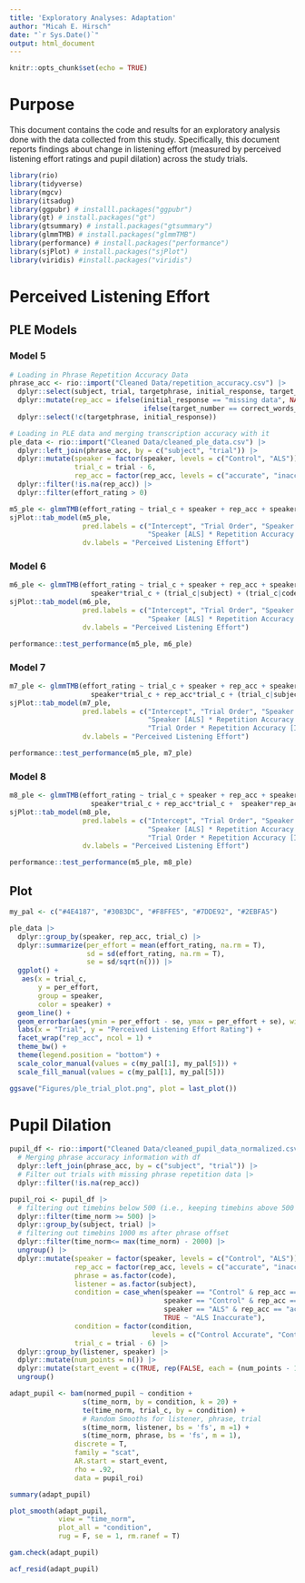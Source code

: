 ```yaml
---
title: 'Exploratory Analyses: Adaptation'
author: "Micah E. Hirsch"
date: "`r Sys.Date()`"
output: html_document
---
```


```r
knitr::opts_chunk$set(echo = TRUE)
```

# Purpose

This document contains the code and results for an exploratory analysis done with the data collected from this study. Specifically, this document reports findings about change in listening effort (measured by perceived listening effort ratings and pupil dilation) across the study trials. 

```r

library(rio)
library(tidyverse)
library(mgcv)
library(itsadug)
library(ggpubr) # installl.packages("ggpubr")
library(gt) # install.packages("gt")
library(gtsummary) # install.packages("gtsummary")
library(glmmTMB) # install.packages("glmmTMB")
library(performance) # install.packages("performance")
library(sjPlot) # install.packages("sjPlot")
library(viridis) #install.packages("viridis")

```

# Perceived Listening Effort

## PLE Models

### Model 5

```r

# Loading in Phrase Repetition Accuracy Data
phrase_acc <- rio::import("Cleaned Data/repetition_accuracy.csv") |>
  dplyr::select(subject, trial, targetphrase, initial_response, target_number, correct_words_initial, rep_acc) |>
  dplyr::mutate(rep_acc = ifelse(initial_response == "missing data", NA, 
                                 ifelse(target_number == correct_words_initial, "accurate", "inaccurate"))) |>
  dplyr::select(!c(targetphrase, initial_response))

# Loading in PLE data and merging transcription accuracy with it
ple_data <- rio::import("Cleaned Data/cleaned_ple_data.csv") |>
  dplyr::left_join(phrase_acc, by = c("subject", "trial")) |>
  dplyr::mutate(speaker = factor(speaker, levels = c("Control", "ALS")),
                trial_c = trial - 6,
                rep_acc = factor(rep_acc, levels = c("accurate", "inaccurate"))) |>
  dplyr::filter(!is.na(rep_acc)) |>
  dplyr::filter(effort_rating > 0)

m5_ple <- glmmTMB(effort_rating ~ trial_c + speaker + rep_acc + speaker*rep_acc + (trial_c|subject) + (trial_c|code), data = ple_data)
sjPlot::tab_model(m5_ple,
                  pred.labels = c("Intercept", "Trial Order", "Speaker [ALS]", "Repetition Accuracy [Inaccurate]",
                                  "Speaker [ALS] * Repetition Accuracy [Inaccurate]"),
                  dv.labels = "Perceived Listening Effort")

```


### Model 6

```r

m6_ple <- glmmTMB(effort_rating ~ trial_c + speaker + rep_acc + speaker*rep_acc + 
                    speaker*trial_c + (trial_c|subject) + (trial_c|code), data = ple_data)
sjPlot::tab_model(m6_ple,
                  pred.labels = c("Intercept", "Trial Order", "Speaker [ALS]", "Repetition Accuracy [Inaccurate]",
                                  "Speaker [ALS] * Repetition Accuracy [Inaccurate]", "Trial Order * Speaker [ALS]"),
                  dv.labels = "Perceived Listening Effort")

performance::test_performance(m5_ple, m6_ple)

```

### Model 7

```r

m7_ple <- glmmTMB(effort_rating ~ trial_c + speaker + rep_acc + speaker*rep_acc + 
                    speaker*trial_c + rep_acc*trial_c + (trial_c|subject) + (trial_c|code), data = ple_data)
sjPlot::tab_model(m7_ple,
                  pred.labels = c("Intercept", "Trial Order", "Speaker [ALS]", "Repetition Accuracy [Inaccurate]",
                                  "Speaker [ALS] * Repetition Accuracy [Inaccurate]", "Trial Order * Speaker [ALS]",
                                  "Trial Order * Repetition Accuracy [Inaccurate]"),
                  dv.labels = "Perceived Listening Effort")

performance::test_performance(m5_ple, m7_ple)

```

### Model 8

```r

m8_ple <- glmmTMB(effort_rating ~ trial_c + speaker + rep_acc + speaker*rep_acc + 
                    speaker*trial_c + rep_acc*trial_c +  speaker*rep_acc*trial_c + (trial_c|subject) + (trial_c|code), data = ple_data)
sjPlot::tab_model(m8_ple,
                  pred.labels = c("Intercept", "Trial Order", "Speaker [ALS]", "Repetition Accuracy [Inaccurate]",
                                  "Speaker [ALS] * Repetition Accuracy [Inaccurate]", "Trial Order * Speaker [ALS]",
                                  "Trial Order * Repetition Accuracy [Inaccurate]", "Trial Order * Speaker * Repetition Accuracy"),
                  dv.labels = "Perceived Listening Effort")

performance::test_performance(m5_ple, m8_ple)

```
## Plot

```r

my_pal <- c("#4E4187", "#3083DC", "#F8FFE5", "#7DDE92", "#2EBFA5")

ple_data |>
  dplyr::group_by(speaker, rep_acc, trial_c) |>
  dplyr::summarize(per_effort = mean(effort_rating, na.rm = T), 
                   sd = sd(effort_rating, na.rm = T),
                   se = sd/sqrt(n())) |>
  ggplot() +
   aes(x = trial_c,
       y = per_effort,
       group = speaker,
       color = speaker) +
  geom_line() +
  geom_errorbar(aes(ymin = per_effort - se, ymax = per_effort + se), width = 0) +
  labs(x = "Trial", y = "Perceived Listening Effort Rating") +
  facet_wrap("rep_acc", ncol = 1) +
  theme_bw() +
  theme(legend.position = "bottom") +
  scale_color_manual(values = c(my_pal[1], my_pal[5])) +
  scale_fill_manual(values = c(my_pal[1], my_pal[5]))

ggsave("Figures/ple_trial_plot.png", plot = last_plot())

```

# Pupil Dilation

```r

pupil_df <- rio::import("Cleaned Data/cleaned_pupil_data_normalized.csv") |>
  # Merging phrase accuracy information with df
  dplyr::left_join(phrase_acc, by = c("subject", "trial")) |>
  # Filter out trials with missing phrase repetition data |>
  dplyr::filter(!is.na(rep_acc))

pupil_roi <- pupil_df |>
  # filtering out timebins below 500 (i.e., keeping timebins above 500 ms)
  dplyr::filter(time_norm >= 500) |>
  dplyr::group_by(subject, trial) |>
  # filtering out timebins 1000 ms after phrase offset
  dplyr::filter(time_norm<= max(time_norm) - 2000) |>
  ungroup() |>
  dplyr::mutate(speaker = factor(speaker, levels = c("Control", "ALS")),
                rep_acc = factor(rep_acc, levels = c("accurate", "inaccurate")),
                phrase = as.factor(code),
                listener = as.factor(subject),
                condition = case_when(speaker == "Control" & rep_acc == "accurate" ~ "Control Accurate",
                                      speaker == "Control" & rep_acc == "inaccurate" ~ "Control Inaccurate",
                                      speaker == "ALS" & rep_acc == "accurate" ~ "ALS Accurate",
                                      TRUE ~ "ALS Inaccurate"),
                condition = factor(condition, 
                                   levels = c("Control Accurate", "Control Inaccurate", "ALS Accurate", "ALS Inaccurate")),
                trial_c = trial - 6) |>
  dplyr::group_by(listener, speaker) |>
  dplyr::mutate(num_points = n()) |>
  dplyr::mutate(start_event = c(TRUE, rep(FALSE, each = (num_points - 1)))) |>
  ungroup()

adapt_pupil <- bam(normed_pupil ~ condition +
                  s(time_norm, by = condition, k = 20) +
                  te(time_norm, trial_c, by = condition) +
                  # Random Smooths for listener, phrase, trial
                  s(time_norm, listener, bs = 'fs', m =1) +
                  s(time_norm, phrase, bs = 'fs', m = 1),
                discrete = T,
                family = "scat",
                AR.start = start_event,
                rho = .92,
                data = pupil_roi)

summary(adapt_pupil)

plot_smooth(adapt_pupil,
            view = "time_norm",
            plot_all = "condition",
            rug = F, se = 1, rm.ranef = T)

```

```r

gam.check(adapt_pupil)

acf_resid(adapt_pupil)

```


